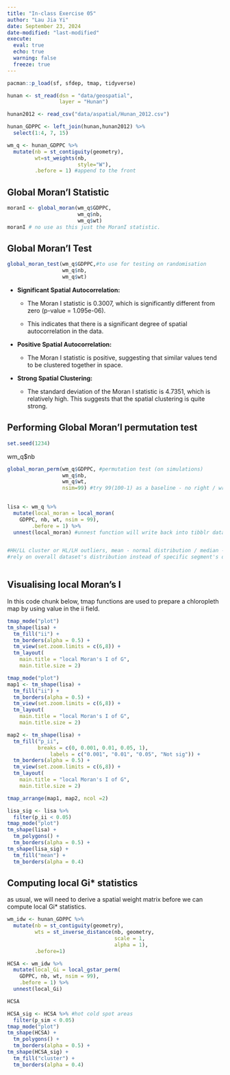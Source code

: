 ```yaml
---
title: "In-class Exercise 05"
author: "Lau Jia Yi"
date: September 23, 2024
date-modified: "last-modified"
execute:
  eval: true
  echo: true
  warning: false
  freeze: true
---
```


```r
pacman::p_load(sf, sfdep, tmap, tidyverse)
```

```r
hunan <- st_read(dsn = "data/geospatial", 
                 layer = "Hunan")
```

```r
hunan2012 <- read_csv("data/aspatial/Hunan_2012.csv")
```

```r
hunan_GDPPC <- left_join(hunan,hunan2012) %>%
  select(1:4, 7, 15)
```

```r
wm_q <- hunan_GDPPC %>%
  mutate(nb = st_contiguity(geometry),
         wt=st_weights(nb,
                       style="W"),
         .before = 1) #append to the front
```

## Global Moran'I Statistic

```r
moranI <- global_moran(wm_q$GDPPC,
                       wm_q$nb,
                       wm_q$wt)
moranI # no use as this just the MoranI statistic.
```

## Global Moran'I Test

```r
global_moran_test(wm_q$GDPPC,#to use for testing on randomisation
                  wm_q$nb,
                  wm_q$wt)
```

-   **Significant Spatial Autocorrelation:**

    -   The Moran I statistic is 0.3007, which is significantly different from zero (p-value = 1.095e-06).

    -   This indicates that there is a significant degree of spatial autocorrelation in the data.

-   **Positive Spatial Autocorrelation:**

    -   The Moran I statistic is positive, suggesting that similar values tend to be clustered together in space.

-   **Strong Spatial Clustering:**

    -   The standard deviation of the Moran I statistic is 4.7351, which is relatively high. This suggests that the spatial clustering is quite strong.

## Performing Global Moran'I permutation test

```r
set.seed(1234)
```

wm_q\$nb

```r
global_moran_perm(wm_q$GDPPC, #permutation test (on simulations)
                  wm_q$nb,
                  wm_q$wt,
                  nsim=99) #try 99(100-1) as a baseline - no right / wrong number of simulations required.
                  
```

```r
lisa <- wm_q %>%
  mutate(local_moran = local_moran(
    GDPPC, nb, wt, nsim = 99),
        .before = 1) %>%
  unnest(local_moran) #unnest function will write back into tibblr data frame


#HH/LL cluster or HL/LH outliers, mean - normal distribution / median - skeweed data / pysal
#rely on overall dataset's distribution instead of specific segment's distribution
  
```

## Visualising local Moran's I

In this code chunk below, tmap functions are used to prepare a chloropleth map by using value in the ii field.

```r
tmap_mode("plot")
tm_shape(lisa) +
  tm_fill("ii") +
  tm_borders(alpha = 0.5) +
  tm_view(set.zoom.limits = c(6,8)) +
  tm_layout(
    main.title = "local Moran's I of G",
    main.title.size = 2)
```

```r
tmap_mode("plot")
map1 <- tm_shape(lisa) +
  tm_fill("ii") +
  tm_borders(alpha = 0.5) +
  tm_view(set.zoom.limits = c(6,8)) +
  tm_layout(
    main.title = "local Moran's I of G",
    main.title.size = 2)

map2 <- tm_shape(lisa) +
  tm_fill("p_ii",
          breaks = c(0, 0.001, 0.01, 0.05, 1),
              labels = c("0.001", "0.01", "0.05", "Not sig")) +
  tm_borders(alpha = 0.5) +
  tm_view(set.zoom.limits = c(6,8)) +
  tm_layout(
    main.title = "local Moran's I of G",
    main.title.size = 2)

tmap_arrange(map1, map2, ncol =2)
```

```r
lisa_sig <- lisa %>%
  filter(p_ii < 0.05)
tmap_mode("plot")
tm_shape(lisa) +
  tm_polygons() +
  tm_borders(alpha = 0.5) +
tm_shape(lisa_sig) +
  tm_fill("mean") +
  tm_borders(alpha = 0.4)
```

## Computing local Gi\* statistics

as usual, we will need to derive a spatial weight matrix before we can compute local Gi\* statistics.

```r
wm_idw <- hunan_GDPPC %>%
  mutate(nb = st_contiguity(geometry),
         wts = st_inverse_distance(nb, geometry,
                                   scale = 1,
                                   alpha = 1),
         .before=1)
```

```r
HCSA <- wm_idw %>%
  mutate(local_Gi = local_gstar_perm(
    GDPPC, nb, wt, nsim = 99),
    .before = 1) %>%
  unnest(local_Gi)

HCSA
```

```r
HCSA_sig <- HCSA %>% #hot cold spot areas
  filter(p_sim < 0.05)
tmap_mode("plot")
tm_shape(HCSA) +
  tm_polygons() +
  tm_borders(alpha = 0.5) +
tm_shape(HCSA_sig) +
  tm_fill("cluster") +
  tm_borders(alpha = 0.4)
```
